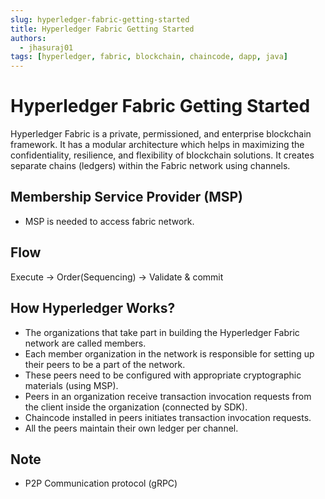 ```yaml
---
slug: hyperledger-fabric-getting-started
title: Hyperledger Fabric Getting Started
authors:
  - jhasuraj01
tags: [hyperledger, fabric, blockchain, chaincode, dapp, java]
---
```


# Hyperledger Fabric Getting Started

Hyperledger Fabric is a private, permissioned, and enterprise blockchain framework.
It has a modular architecture which helps in maximizing the confidentiality,
resilience, and flexibility of blockchain solutions. It creates separate
chains (ledgers) within the Fabric network using channels.

<!--truncate-->

## Membership Service Provider (MSP)

- MSP is needed to access fabric network.

## Flow

Execute -> Order(Sequencing) -> Validate & commit

## How Hyperledger Works?
- The organizations that take part in building the Hyperledger Fabric network are called members.
- Each member organization in the network is responsible for setting up their peers to be a part of the network.
- These peers need to be configured with appropriate cryptographic materials (using MSP).
- Peers in an organization receive transaction invocation requests from the client inside the organization (connected by SDK).
- Chaincode installed in peers initiates transaction invocation requests.
- All the peers maintain their own ledger per channel.

## Note
- P2P Communication protocol (gRPC)
